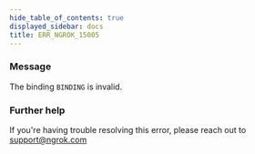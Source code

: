 ```yaml
---
hide_table_of_contents: true
displayed_sidebar: docs
title: ERR_NGROK_15005
---
```


### Message

The binding `BINDING` is invalid.

### Further help

If you're having trouble resolving this error, please reach out to [support@ngrok.com](mailto:support@ngrok.com?subject=Help%20with%20ERR_NGROK_15005)
